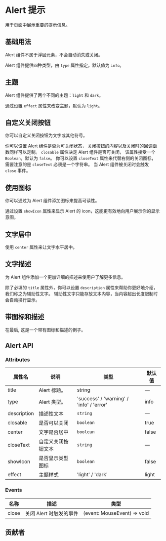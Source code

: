 # Alert 提示


用于页面中展示重要的提示信息。

## 基础用法

Alert 组件不属于浮层元素，不会自动消失或关闭。

Alert 组件提供四种类型，由 `type` 属性指定，默认值为 `info`。

<CodeBlock name="AlertBasic">
  <AlertBasic />
</CodeBlock>

## 主题

Alert 组件提供了两个不同的主题：`light` 和 `dark`。

通过设置 `effect` 属性来改变主题，默认为 `light`。

<CodeBlock name="AlertEffect">
  <AlertEffect />
</CodeBlock>

## 自定义关闭按钮

你可以自定义关闭按钮为文字或其他符号。

你可以设置 Alert 组件是否为可关闭状态， 关闭按钮的内容以及关闭时的回调函数同样可以定制。 `closable` 属性决定 Alert 组件是否可关闭， 该属性接受一个 `Boolean`，默认为 `false`。 你可以设置 `closeText` 属性来代替右侧的关闭图标， 需要注意的是 `closeText` 必须是一个字符串。 当 Alert 组件被关闭时会触发 `close` 事件。

<CodeBlock name="AlertClose">
  <AlertClose />
</CodeBlock>

## 使用图标

你可以通过为 Alert 组件添加图标来提高可读性。

通过设置 `showIcon` 属性来显示 Alert 的 icon，这能更有效地向用户展示你的显示意图。

<CodeBlock name="AlertShowIcon">
  <AlertShowIcon />
</CodeBlock>

## 文字居中

使用 `center` 属性来让文字水平居中。

<CodeBlock name="AlertCenter">
  <AlertCenter />
</CodeBlock>

## 文字描述

为 Alert 组件添加一个更加详细的描述来使用户了解更多信息。

除了必填的 `title` 属性外，你可以设置 `description` 属性来帮助你更好地介绍，我们称之为辅助性文字。 辅助性文字只能存放文本内容，当内容超出长度限制时会自动换行显示。

<CodeBlock name="AlertDescription">
  <AlertDescription />
</CodeBlock>

## 带图标和描述

在最后, 这是一个带有图标和描述的例子。

<CodeBlock name="AlertIconDescription">
  <AlertIconDescription />
</CodeBlock>

## Alert API

### Attributes

| 属性名      | 说明               | 类型                                     | 默认值 |
| ----------- | ------------------ | ---------------------------------------- | ------ |
| title       | Alert 标题。       | string                                   | —      |
| type        | Alert 类型。       | 'success' / 'warning' / 'info' / 'error' | info   |
| description | 描述性文本         | `string`                                 | —      |
| closable    | 是否可以关闭       | `boolean`                                | true   |
| center      | 文字是否居中       | `boolean`                                | false  |
| closeText   | 自定义关闭按钮文本 | `string`                                 | —      |
| showIcon    | 是否显示类型图标   | `boolean`                                | false  |
| effect      | 主题样式           | 'light' / 'dark'                         | light  |


### Events

| 名称  | 描述                    | 类型                        |
| ----- | ----------------------- | --------------------------- |
| close | 关闭 Alert 时触发的事件 | (event: MouseEvent) => void |

## 贡献者

<Contributor path="packages/Alert/index.zh-CN.mdx" />